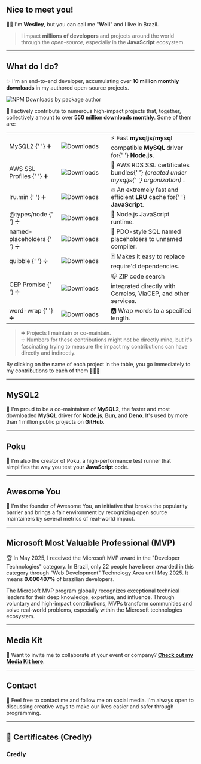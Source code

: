 
## Nice to meet you!

👋🏻 I'm **Weslley**, but you can call me "**Well**" and I live in Brazil.

> I impact **millions of developers** and projects around the world through the _open-source_, especially in the **JavaScript** ecosystem.

---

## What do I do?

✨ I'm an end-to-end developer, accumulating over **10 million monthly downloads** in my authored open-source projects.

<Link to='https://www.npmjs.com/~weslley.io'>
  <img
    loading='eager'
    src='https://img.shields.io/badge/dynamic/json?url=https%3A%2F%2Fwellwelwel.github.io%2Fwellwelwel%2Fstats.json&query=%24.downloadsPerMonth.label&style=flat-square&logo=npm&logoColor=white&label=My%20NPM%20packages%20have%20been%20downloaded&color=6c5ce7'
    alt='NPM Downloads by package author'
  />
</Link>

🚀 I actively contribute to numerous high-impact projects that, together, collectively amount to over **550 million downloads monthly**. Some of them are:

<div className='container'>
  <table>
    <tbody>
      <tr>
        <td>
          <Link to='https://github.com/sidorares/node-mysql2/pulls?q=is:merged+author:wellwelwel'>
            MySQL2
          </Link>{' '}
          ➕
        </td>
        <td width='117'>
          <Link to='https://www.npmjs.com/package/mysql2'>
            <img
              loading='lazy'
              src='https://img.shields.io/npm/dm/mysql2.svg?style=flat-square&color=6c5ce7&label=&logo=npm&logoColor=white'
              alt='Downloads'
            />
          </Link>
        </td>
        <td>
          ⚡️ Fast <b>mysqljs/mysql</b> compatible <b>MySQL</b> driver for{' '}
          <b>Node.js</b>.
        </td>
      </tr>
      <tr>
        <td>
          <Link to='https://github.com/mysqljs/aws-ssl-profiles/pulls?q=is:merged+author:wellwelwel'>
            AWS SSL Profiles
          </Link>{' '}
          ➕
        </td>
        <td>
          <Link to='https://www.npmjs.com/package/aws-ssl-profiles'>
            <img
              loading='lazy'
              src='https://img.shields.io/npm/dm/aws-ssl-profiles.svg?style=flat-square&color=6c5ce7&label=&logo=npm&logoColor=white'
              alt='Downloads'
            />
          </Link>
        </td>
        <td>
          📜 AWS RDS SSL certificates bundles{' '}
          <i>
            (created under <Link to='https://github.com/mysqljs'>mysqljs</Link>{' '}
            organization)
          </i>
          .
        </td>
      </tr>
      <tr>
        <td>
          <Link to='https://github.com/wellwelwel/lru.min/pulls?q=is:merged+author:wellwelwel'>
            lru.min
          </Link>{' '}
          ➕
        </td>
        <td>
          <Link to='https://www.npmjs.com/package/lru.min'>
            <img
              loading='lazy'
              src='https://img.shields.io/npm/dm/lru.min.svg?style=flat-square&color=6c5ce7&label=&logo=npm&logoColor=white'
              alt='Downloads'
            />
          </Link>
        </td>
        <td>
          🔥 An extremely fast and efficient <b>LRU</b> cache for{' '}
          <b>JavaScript</b>.
        </td>
      </tr>
      <tr>
        <td>
          <Link to='https://github.com/DefinitelyTyped/DefinitelyTyped/pulls?q=is:merged+author:wellwelwel'>
            @types/node
          </Link>{' '}
          ➗
        </td>
        <td>
          <Link to='https://www.npmjs.com/package/@types/node'>
            <img
              loading='lazy'
              src='https://img.shields.io/npm/dm/@types/node.svg?style=flat-square&color=6c5ce7&label=&logo=npm&logoColor=white'
              alt='Downloads'
            />
          </Link>
        </td>
        <td>🐢 Node.js JavaScript runtime.</td>
      </tr>
      <tr>
        <td>
          <Link to='https://github.com/mysqljs/named-placeholders/pulls?q=is:merged+author:wellwelwel'>
            named-placeholders
          </Link>{' '}
          ➗
        </td>
        <td>
          <Link to='https://www.npmjs.com/package/named-placeholders'>
            <img
              loading='lazy'
              src='https://img.shields.io/npm/dm/named-placeholders.svg?style=flat-square&color=6c5ce7&label=&logo=npm&logoColor=white'
              alt='Downloads'
            />
          </Link>
        </td>
        <td>🐬 PDO-style SQL named placeholders to unnamed compiler.</td>
      </tr>
      <tr>
        <td>
          <Link to='https://github.com/testdouble/quibble/pulls?q=is:merged+author:wellwelwel'>
            quibble
          </Link>{' '}
          ➗
        </td>
        <td>
          <Link to='https://www.npmjs.com/package/quibble'>
            <img
              loading='lazy'
              src='https://img.shields.io/npm/dm/quibble.svg?style=flat-square&color=6c5ce7&label=&logo=npm&logoColor=white'
              alt='Downloads'
            />
          </Link>
        </td>
        <td>🃏 Makes it easy to replace require'd dependencies.</td>
      </tr>
      <tr>
        <td>
          <Link to='https://github.com/BrasilAPI/cep-promise/pulls?q=is:merged+author:wellwelwel'>
            CEP Promise
          </Link>{' '}
          ➗
        </td>
        <td>
          <Link to='https://www.npmjs.com/package/cep-promise'>
            <img
              loading='lazy'
              src='https://img.shields.io/npm/dm/cep-promise.svg?style=flat-square&color=6c5ce7&label=&logo=npm&logoColor=white'
              alt='Downloads'
            />
          </Link>
        </td>
        <td>
          📪 ZIP code search integrated directly with Correios, ViaCEP, and
          other services.
        </td>
      </tr>
      <tr>
        <td>
          <Link to='https://github.com/aashutoshrathi/word-wrap/pulls?q=is:merged+author:wellwelwel'>
            word-wrap
          </Link>{' '}
          ➗
        </td>
        <td>
          <Link to='https://www.npmjs.com/package/@aashutoshrathi/word-wrap'>
            <img
              loading='lazy'
              src='https://img.shields.io/npm/dm/@aashutoshrathi/word-wrap.svg?style=flat-square&color=6c5ce7&label=&logo=npm&logoColor=white'
              alt='Downloads'
            />
          </Link>
        </td>
        <td>🅰 Wrap words to a specified length.</td>
      </tr>
    </tbody>
  </table>
</div>

> ➕ Projects I maintain or co-maintain.<br />
> ➗ Numbers for these contributions might not be directly mine, but it's fascinating trying to measure the impact my contributions can have directly and indirectly.

<Admonition type='tip'>
  By clicking on the name of each project in the table, you go immediately to my
  contributions to each of them 👨🏻‍💻
</Admonition>

---

## MySQL2

🐬 I'm proud to be a co-maintainer of **MySQL2**, the faster and most downloaded **MySQL** driver for **Node.js**, **Bun**, and **Deno**. It's used by <Link to='https://github.com/sidorares/node-mysql2/network/dependents'>more than 1 million public projects</Link> on **GitHub**.

---

## Poku

🐷 I'm also the creator of <Link to='https://github.com/wellwelwel/poku'>Poku</Link>, a high-performance test runner that simplifies the way you test your **JavaScript** code.

---

## Awesome You

🐜 I'm the founder of <Link to='https://awesomeyou.io/'>Awesome You</Link>, an initiative that breaks the popularity barrier and brings a fair environment by recognizing open source maintainers by several metrics of real-world impact.

---

## Microsoft Most Valuable Professional (MVP)

🏆 In May 2025, I received the <Link to='https://mvp.microsoft.com/en-US/faq?section=mvp#mvp-program-information-0'>Microsoft MVP</Link> award in the "Developer Technologies" category. In Brazil, only 22 people have been awarded in this category through "Web Development" Technology Area until May 2025. It means <strong>0.000407%</strong> of <Link to="https://oglobo.globo.com/economia/tecnologia/noticia/2024/11/01/brasil-tem-3a-maior-comunidade-de-programadores-em-plataforma-fora-dos-eua-alta-foi-de-27percent-em-1-ano.ghtml">brazilian developers</Link>.

The Microsoft MVP program globally recognizes exceptional technical leaders for their deep knowledge, expertise, and influence. Through voluntary and high-impact contributions, MVPs transform communities and solve real-world problems, especially within the Microsoft technologies ecosystem.

---

## Media Kit

🎉 Want to invite me to collaborate at your event or company? [**Check out my Media Kit here**](/mediakit).

---

## Contact

🤝 Feel free to contact me and follow me on social media. I'm always open to discussing creative ways to make our lives easier and safer through programming.

---

## 🏅 Certificates (Credly)

### Credly

<Credly />
